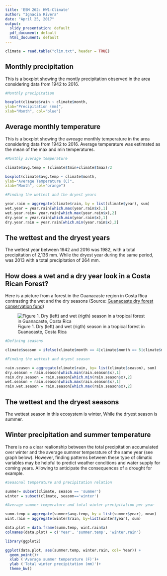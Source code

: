 ```yaml
---
title: 'ESM 262: HW1-Climate'
author: "Ignacia Rivera"
date: "April 25, 2017"
output:
  slidy_presentation: default
  pdf_document: default
  html_document: default
---
```


```r

climate = read.table("clim.txt", header = TRUE)

```

## Monthly precipitation 

This is a boxplot showing the montly precipitation observed in the area considering data from 1942 to 2016.

```r

#Monthly precipitation

boxplot(climate$rain ~ climate$month,
ylab="Precipitation (mm)",
xlab="Month", col="blue")
```

## Average monthly temperature 

This is a boxplot showing the avreage monthly temperature in the area considering data from 1942 to 2016. Average temperature was estimated as the mean of the max and min temperatures. 

```r

#Monthly average temperature

climate$avg.temp = (climate$tmin+climate$tmax)/2

boxplot(climate$avg.temp ~ climate$month,
ylab="Average Temperature (C)",
xlab="Month", col="orange")


```

```r

#Finding the wettest and the dryest years

year.rain = aggregate(climate$rain, by = list(climate$year), sum)
wet.year = year.rain[which.max(year.rain$x),1]
wet.year.rain= year.rain[which.max(year.rain$x),2]
dry.year = year.rain[which.min(year.rain$x),1]
dry.year.rain = year.rain[which.min(year.rain$x),2]


```

## The wettest and the dryest years

The wettest year between 1942 and 2016 was 1982, with a total precipitation of 2,136 mm. While the dryest year during the same period, was 2013 with a total precipitation of 264 mm.

## How does a wet and a dry year look in a Costa Rican Forest?

Here is a picture from a forest in the Guanacaste region in Costa Rica contrasting the wet and the dry seasons (Source: [Guanacaste dry forest conservation fund](http://www.gdfcf.org/biodiversity-species))

![Figure 1. Dry (left) and wet (rigth) season in a tropical forest in Guanacaste, Costa Rica ](./Contrast.jpg)

```r
#Defining seasons 

climate$season = ifelse(climate$month == 4|climate$month == 5|climate$month == 6, 'spring', ifelse (climate$month == 7|climate$month == 8|climate$month == 9, 'summer',ifelse(climate$month == 10|climate$month == 11|climate$month == 12, 'fall' , 'winter')))

#Finding the wettest and dryest season

rain.season = aggregate(climate$rain, by= list(climate$season), sum)
dry.season = rain.season[which.min(rain.season$x),1]
rain.dry.season = rain.season[which.min(rain.season$x),2]
wet.season = rain.season[which.max(rain.season$x),1]
rain.wet.season = rain.season[which.max(rain.season$x),2]
```

## The wettest and the dryest seasons

The wettest season in this ecosystem is  winter, While the dryest season is summer. 

## Winter precipitation and summer temperature

There is no a clear realionship between the total precipitation accumulated over winter and the average summer temperature of the same year (see graph below). However, finding patterns between these type of climatic variables may be helpful to predict weather conditions and water supply for coming years. Allowing to anticipate the consequences of a drought for example. 

```r

#Seasonal temperature and precipitation relation

summer= subset(climate, season == 'summer')
winter = subset(climate, season=='winter')

#Average summer temperature and total winter precipitation per year

summ.temp = aggregate(summer$avg.temp, by = list(summer$year), mean)
wint.rain = aggregate(winter$rain, by=list(winter$year), sum)

data.plot = data.frame(summ.temp, wint.rain$x)
colnames(data.plot) = c('Year', 'summer.temp', 'winter.rain')

library(ggplot2)

ggplot(data.plot, aes(summer.temp, winter.rain, col= Year)) + 
  geom_point()+
  xlab ('Average summer temperature (F)')+
  ylab ('Total winter precipitation (mm)')+
  theme_bw()
```

